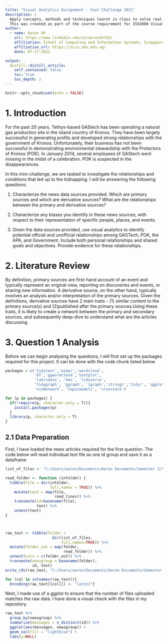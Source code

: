 ```yaml
---
title: "Visual Analytics Assignment - Vast Challenge 2021"
description: |
  Apply concepts, methods and techniques learnt in class to solve real world problem using R.
  This was created as part of the course requirement for ISSS608 Visual Analytics for MITB.
author:
  - name: Aaron Oh
    url: https://www.linkedin.com/in/aaronoh743/
    affiliation: School of Computing and Information Systems, Singapore Management University
    affiliation_url: https://scis.smu.edu.sg/
    date: 07-17-2021

output:
  distill::distill_article:
    self_contained: false
    toc: true
    toc_depth: 2
---
```



```r
knitr::opts_chunk$set(echo = FALSE)
```

# 1. Introduction


For the past 20 years, Tethys-based GAStech has been operating a natural gas production site in the island country of Kronos. They have been largely successful in generating profits and developed strong relationships with the government of Kronos. Unfortunately, their business has not been successful in demonstrating environmental stewardship with the Protectors of Kronos (POK). In January 2014, several employees of GAStech went missing in the midst of a celebration. POK is suspected in the disappearances. 

In this mini-challenge, we are tasked to investigate the relationships and conditions that led up to the kidnapping. I will be answering the following questions:

1. Characterize the news data sources provided. Which are primary sources and which are derivative sources? What are the relationships between the primary and derivative sources?

2. Characterize any biases you identify in these news sources, with respect to their representation of specific people, places, and events. 

3. Given the data sources provided, use visual analytics to identify potential official and unofficial relationships among GASTech, POK, the APA, and Government. Include both personal relationships and shared goals and objectives. Provide evidence for these relationships.


# 2. Literature Review

By definition, primary sources are first-hand account of an event and typically represent an original view, reporting on discoveries and events, or sharing new information. A derivative source, on the other hand, typically involves an analysis and/or interpretation of the primary sources. Given the definitions, derivative sources have 2 main traits - (1) similar content to the primary source(s) and (2)published after the primary sources.Using these traits, it is likely to create a network between the primary and secondary sources, and subsequently deep-dive to understand what are the articles discussing. 





# 3. Question 1 Analysis

Before we can begin analysing the questions, I will first set up the packages required for this project. It can be done with the code chunk listed below.

```r

packages = c('tidytext','widyr','wordcloud',
             'DT','ggwordcloud','textplot',
             'lubridate', 'hms', 'tidyverse',
             'tidygraph', 'ggraph', 'igraph','stringr','tidyr', 'ggplot2',
             'visNetwork', 'topicmodels', 'crosstalk')

for (p in packages) {
  if(!require(p, character.only = T)){
    install.packages(p)
  }
  library(p, character.only = T)
}

```

## 2.1 Data Preparation

First, I have loaded the news articles required for the first question. The code below will read individual text file as one id group and save it as a dataframe

```r

list_of_files <- "C:/Users/aaron/Documents/Aaron Documents/Semester 3/VA/Assignment/Raw Data/News Articles"

read_folder <- function (infolder) {
  tibble(file = dir(infolder,
                    full.names = TRUE)) %>%
    mutate(text = map(file,
                      read_lines)) %>%
    transmute(id=basename(file),
              text) %>%
    unnest(text)
}



raw_text <- tibble(folder =
                     dir(list_of_files,
                         full.names=TRUE)) %>%
  mutate(folder_out = map(folder,
                          read_folder)) %>%
  unnest(cols = c(folder_out)) %>%
  transmute(newsgroup = basename(folder),
            id, text)
write_rds(raw_text, "C:/Users/aaron/Documents/Aaron Documents/Semester 3/VA/Assignment/Raw Data/News Articles/allfiles.rds")

for (col in colnames(raw_text)){
  Encoding(raw_text[[col]]) <- "latin1"}

```

Next, I made use of a ggplot to ensure that the number of files uploaded matches the raw data. I have done a visual check with the files in my repository.

```r
raw_text %>% 
  group_by(newsgroup) %>%
  summarize(messages = n_distinct(id)) %>%
  ggplot(aes(messages, newsgroup)) +
  geom_col(fill = "lightblue") +
  labs(y=NULL)
```

